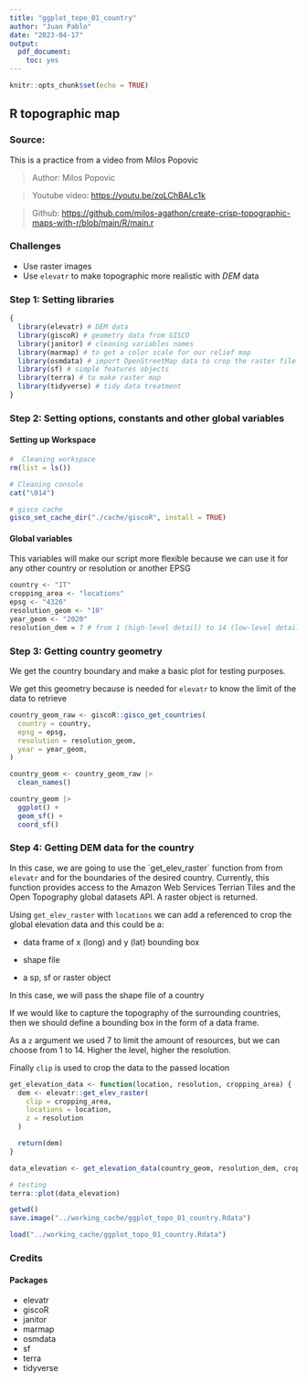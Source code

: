```yaml
---
title: "ggplot_topo_01_country"
author: "Juan Pablo"
date: "2023-04-17"
output: 
  pdf_document: 
    toc: yes
---
```


```r
knitr::opts_chunk$set(echo = TRUE)
```

## R topographic map

### Source:

This is a practice from a video from Milos Popovic

> Author: Milos Popovic

> Youtube video: <https://youtu.be/zoLChBALc1k>

> Github: <https://github.com/milos-agathon/create-crisp-topographic-maps-with-r/blob/main/R/main.r>

### Challenges

-   Use raster images
-   Use `elevatr` to make topographic more realistic with *DEM* data

### Step 1: Setting libraries {#sec-step-1-setting-libraries}

```r
{
  library(elevatr) # DEM data
  library(giscoR) # geometry data from GISCO
  library(janitor) # cleaning variables names
  library(marmap) # to get a color scale for our relief map
  library(osmdata) # import OpenStreetMap data to crop the raster file
  library(sf) # simple features objects
  library(terra) # to make raster map
  library(tidyverse) # tidy data treatment
}
```

### Step 2: Setting options, constants and other global variables {#sec-step-2-setting-options}

#### Setting up Workspace

```r
#  Cleaning workspace
rm(list = ls())

# Cleaning console
cat("\014")

# gisco cache
gisco_set_cache_dir("./cache/giscoR", install = TRUE)
```

#### Global variables

This variables will make our script more flexible because we can use it for any other country or resolution or another EPSG

```r
country <- "IT"
cropping_area <- "locations"
epsg <- "4326"
resolution_geom <- "10"
year_geom <- "2020"
resolution_dem = 7 # from 1 (high-level detail) to 14 (low-level detail)
```

### Step 3: Getting country geometry {#sec-step-3-getting-country-geometry}

We get the country boundary and make a basic plot for testing purposes.

We get this geometry because is needed for `elevatr` to know the limit of the data to retrieve

```r
country_geom_raw <- giscoR::gisco_get_countries(
  country = country,
  epsg = epsg,
  resolution = resolution_geom,
  year = year_geom,
)

country_geom <- country_geom_raw |>
  clean_names()

country_geom |>
  ggplot() +
  geom_sf() +
  coord_sf()

```

### Step 4: Getting DEM data for the country

In this case, we are going to use the \`get_elev_raster\` function from from `elevatr` and for the boundaries of the desired country. Currently, this function provides access to the Amazon Web Services Terrian Tiles and the Open Topography global datasets API. A raster object is returned.

Using `get_elev_raster` with `locations` we can add a referenced to crop the global elevation data and this could be a:

-   data frame of x (long) and y (lat) bounding box

-   shape file

-   a sp, sf or raster object

In this case, we will pass the shape file of a country

If we would like to capture the topography of the surrounding countries, then we should define a bounding box in the form of a data frame.

As a `z` argument we used 7 to limit the amount of resources, but we can choose from 1 to 14. Higher the level, higher the resolution.

Finally `clip` is used to crop the data to the passed location

```r
get_elevation_data <- function(location, resolution, cropping_area) {
  dem <- elevatr::get_elev_raster(
    clip = cropping_area,
    locations = location,
    z = resolution
  )

  return(dem)
}

data_elevation <- get_elevation_data(country_geom, resolution_dem, cropping_area)
```

```r
# testing
terra::plot(data_elevation)
```

```r
getwd()
save.image("../working_cache/ggplot_topo_01_country.Rdata")
```

```r
load("../working_cache/ggplot_topo_01_country.Rdata")
```

### Credits {#credits}

#### Packages {#packages}

-   elevatr
-   giscoR
-   janitor
-   marmap
-   osmdata
-   sf
-   terra
-   tidyverse
